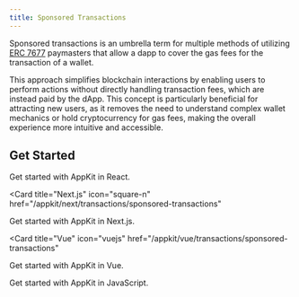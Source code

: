 ```yaml
---
title: Sponsored Transactions
---
```


Sponsored transactions is an umbrella term for multiple methods of utilizing
[ERC 7677](https://eips.ethereum.org/EIPS/eip-7677) paymasters that allow a dapp
to cover the gas fees for the transaction of a wallet.

This approach simplifies blockchain interactions by enabling users to perform
actions without directly handling transaction fees, which are instead paid by
the dApp. This concept is particularly beneficial for attracting new users, as
it removes the need to understand complex wallet mechanics or hold
cryptocurrency for gas fees, making the overall experience more intuitive and
accessible.

## Get Started

<CardGroup cols={2}>
  <Card title="React" icon="react" href="/appkit/react/transactions/sponsored-transactions">
    Get started with AppKit in React.
  </Card>

<Card
  title="Next.js"
  icon="square-n"
  href="/appkit/next/transactions/sponsored-transactions"
>
  Get started with AppKit in Next.js.
</Card>

<Card
  title="Vue"
  icon="vuejs"
  href="/appkit/vue/transactions/sponsored-transactions"
>
  Get started with AppKit in Vue.
</Card>

  <Card title="JavaScript" icon="js" href="/appkit/javascript/transactions/sponsored-transactions">
    Get started with AppKit in JavaScript.
  </Card>
</CardGroup>
